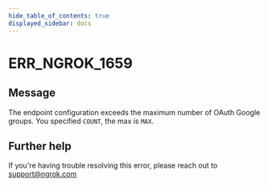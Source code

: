 ```yaml
---
hide_table_of_contents: true
displayed_sidebar: docs
---
```



# ERR_NGROK_1659

## Message

The endpoint configuration exceeds the maximum number of OAuth Google groups. You specified `COUNT`, the max is `MAX`.

<ErrorDetails error="err_ngrok_1659" />

## Further help

If you're having trouble resolving this error, please reach out to [support@ngrok.com](mailto:support@ngrok.com?subject=Help%20with%20ERR_NGROK_1659)

